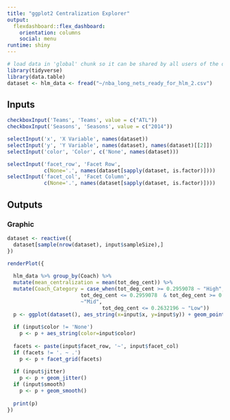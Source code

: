 ```yaml
---
title: "ggplot2 Centralization Explorer"
output: 
  flexdashboard::flex_dashboard:
    orientation: columns
    social: menu
runtime: shiny
---
```


```r
# load data in 'global' chunk so it can be shared by all users of the dashboard
library(tidyverse)
library(data.table)
dataset <- hlm_data <- fread("~/nba_long_nets_ready_for_hlm_2.csv")
```

Inputs {.sidebar}
-----------------------------------------------------------------------

```r

checkboxInput('Teams', 'Teams', value = c("ATL"))
checkboxInput('Seasons', 'Seasons', value = c("2014"))

selectInput('x', 'X Variable', names(dataset))
selectInput('y', 'Y Variable', names(dataset), names(dataset)[[2]])
selectInput('color', 'Color', c('None', names(dataset)))

selectInput('facet_row', 'Facet Row',
            c(None='.', names(dataset[sapply(dataset, is.factor)])))
selectInput('facet_col', 'Facet Column',
            c(None='.', names(dataset[sapply(dataset, is.factor)])))
```

Outputs
-----------------------------------------------------------------------

### Graphic

```r
dataset <- reactive({
  dataset[sample(nrow(dataset), input$sampleSize),]
})

renderPlot({
  
  hlm_data %>% group_by(Coach) %>% 
  mutate(mean_centralization = mean(tot_deg_cent)) %>%
  mutate(Coach_Category = case_when(tot_deg_cent >= 0.2959078 ~ "High",
                        tot_deg_cent <= 0.2959078  & tot_deg_cent >= 0.2632196
                        ~"Mid",
                               tot_deg_cent <= 0.2632196 ~ "Low")) 
  p <- ggplot(dataset(), aes_string(x=input$x, y=input$y)) + geom_point()
  
  if (input$color != 'None')
    p <- p + aes_string(color=input$color)
  
  facets <- paste(input$facet_row, '~', input$facet_col)
  if (facets != '. ~ .')
    p <- p + facet_grid(facets)
  
  if (input$jitter)
    p <- p + geom_jitter()
  if (input$smooth)
    p <- p + geom_smooth()
  
  print(p)
})
```